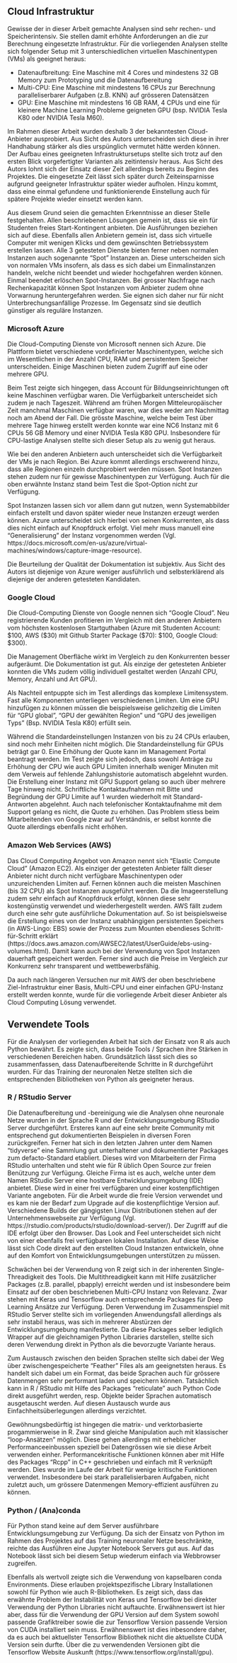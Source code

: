 ## Cloud Infrastruktur
Gewisse der in dieser Arbeit gemachte Analysen sind sehr rechen- und Speicherintensiv. Sie stellen damit erhöhte Anforderungen an die zur Berechnung eingesetzte Infrastruktur. Für die vorliegenden Analysen stellte sich folgender Setup mit 3 unterschiedlichen virtuellen Maschinentypen (VMs) als geeignet heraus:

-	Datenaufbreitung: Eine Maschine mit 4 Cores und mindestens 32 GB Memory zum Prototyping und die Datenaufbereitung
-	Multi-CPU: Eine Maschine mit mindestens 16 CPUs zur Berechnung paralleliserbarer Aufgaben (z.B. KNN) auf grösseren Datensätzen
-	GPU: Eine Maschine mit mindestens 16 GB RAM, 4 CPUs und eine für kleinere Machine Learning Probleme geigneten GPU (bsp. NVIDIA Tesla K80 oder NVIDIA Tesla M60).

Im Rahmen dieser Arbeit wurden deshalb 3 der bekanntesten Cloud-Anbieter ausprobiert. Aus Sicht des Autors unterscheiden sich diese in ihrer Handhabung stärker als dies urspünglich vermutet hätte werden können. Der Aufbau eines geeigneten Infrastruktursetups stellte sich trotz auf den ersten Blick vorgefertigter Varianten als zeitintensiv heraus. Aus Sicht des Autors lohnt sich der Einsatz dieser Zeit allerdings bereits zu Beginn des Projektes. Die eingesetzte Zeit lässt sich später durch Zeiteinsparnisse aufgrund geeigneter Infrastruktur später wieder aufholen. Hinzu kommt, dass eine einmal gefundene und funktionierende Einstellung auch für spätere Projekte wieder einsetzt werden kann.

Aus diesem Grund seien die gemachten Erkenntnisse an dieser Stelle festgehalten. Allen beschriebenen Lösungen gemein ist, dass sie ein für Studenten freies Start-Kontingent anbieten. Die Ausführungen beziehen sich auf diese. Ebenfalls allen Anbietern gemein ist, dass sich virtuelle Computer mit wenigen Klicks und dem gewünschten Betriebssystem erstellen lassen. Alle 3 getesteten Dienste bieten ferner neben normalen Instanzen auch sogenannte "Spot" Instanzen an. Diese unterscheiden sich von normalen VMs insofern, als dass es sich dabei um Einmalinstanzen handeln, welche nicht beendet und wieder hochgefahren werden können. Einmal beendet erlöschen Spot-Instanzen. Bei grosser Nachfrage nach Rechenkapazität können Spot Instanzen vom Anbieter zudem ohne Vorwarnung heruntergefahren werden. Sie eignen sich daher nur für nicht Unterbrechungsanfällige Prozesse. Im Gegensatz sind sie deutlich günstiger als reguläre Instanzen.

### Microsoft Azure
Die Cloud-Computing Dienste von Microsoft nennen sich Azure. Die Plattform bietet verschiedene vordefinierter Maschinentypen, welche sich im Wesentlichen in der Anzahl CPU, RAM und persistentem Speicher unterscheiden. Einige Maschinen bieten zudem Zugriff auf eine oder mehrere GPU. 

Beim Test zeigte sich hingegen, dass Account für Bildungseinrichtungen oft keine Maschinen verfügbar waren. Die Verfügbarkeit unterscheidet sich zudem je nach Tageszeit. Während am frühen Morgen Mitteleuropäischer Zeit manchmal Maschinen verfügbar waren, war dies weder am Nachmittag noch am Abend der Fall. Die grösste Maschine, welche beim Test über mehrere Tage hinweg erstellt werden konnte war eine NC6 Instanz mit 6 CPUs 56 GB Memory und einer NVIDIA Tesla K80 GPU. Insbesondere für CPU-lastige Analysen stellte sich dieser Setup als zu wenig gut heraus. 

Wie bei den anderen Anbietern auch unterscheidet sich die Verfügbarkeit der VMs je nach Region. Bei Azure kommt allerdings erschwerend hinzu, dass alle Regionen einzeln durchprobiert werden müssen. Spot Instanzen stehen zudem nur für gewisse Maschinentypen zur Verfügung. Auch für die oben erwähnte Instanz stand beim Test die Spot-Option nicht zur Verfügung.

Spot Instanzen lassen sich vor allem dann gut nutzen, wenn Systemabbilder einfach erstellt und davon später wieder neue Instanzen erzeugt werden können. Azure unterscheidet sich hierbei von seinen Konkurrenten, als dass dies nicht einfach auf Knopfdruck erfolgt. Viel mehr muss manuell eine "Generalisierung" der Instanz vorgenommen werden (Vgl. https://docs.microsoft.com/en-us/azure/virtual-machines/windows/capture-image-resource). 

Die Beurteilung der Qualität der Dokumentation ist subjektiv. Aus Sicht des Autors ist diejenige von Azure weniger ausführlich und selbsterklärend als diejenige der anderen getesteten Kandidaten. 

### Google Cloud
Die Cloud-Computing Dienste von Google nennen sich "Google Cloud". Neu registrierende Kunden profitieren im Vergleich mit den anderen Anbietern vom höchsten kostenlosen Startguthaben (Azure mit Studenten Account: $100, AWS ($30) mit Github Starter Package ($70): $100, Google Cloud: $300).

Die Management Oberfläche wirkt im Vergleich zu den Konkurrenten besser aufgeräumt. Die Dokumentation ist gut. Als einzige der getesteten Anbieter konnten die VMs zudem völlig individuell gestaltet werden (Anzahl CPU, Memory, Anzahl und Art GPU). 

Als Nachteil entpuppte sich im Test allerdings das komplexe Limitensystem. Fast alle Komponenten unterliegen verschiedenen Limiten. Um eine GPU hinzufügen zu können müssen die beispielsweise gelichzeitig die Limiten für "GPU global", "GPU der gewählten Region" und "GPU des jeweiligen Typs" (Bsp. NVIDIA Tesla K80) erfüllt sein. 

Während die Standardeinstellungen Instanzen von bis zu 24 CPUs erlauben, sind noch mehr Einheiten nicht möglich. Die Standardeinstellung für GPUs beträgt gar 0. Eine Erhöhung der Quote kann im Management Portal beantragt werden. Im Test zeigte sich jedoch, dass sowohl Anträge zu Erhöhung der CPU wie auch GPU Limiten innerhalb weniger Minuten mit dem Verweis auf fehlende Zahlungshistorie automatisch abgelehnt wurden. Die Erstellung einer Instanz mit GPU Support gelang so auch über mehrere Tage hinweg nicht. Schriftliche Kontaktaufnahmen mit Bitte und Begründung der GPU Limite auf 1 wurden wiederholt mit Standard-Antworten abgelehnt. 
Auch nach telefonischer Kontaktaufnahme mit dem Support gelang es nicht, die Quote zu erhöhen. Das Problem stiess beim Mitarbeitenden von Google zwar auf Verständnis, er selbst konnte die Quote allerdings ebenfalls nicht erhöhen. 

### Amazon Web Services (AWS)
Das Cloud Computing Angebot von Amazon nennt sich "Elastic Compute Cloud" (Amazon EC2). Als einziger der getesteten Anbieter fällt dieser Anbieter nicht durch nicht verfügbare Maschinentypen oder unzureichenden Limiten auf. Fernen können auch die meisten Maschinen (bis 32 CPU) als Spot Instanzen ausgeführt werden. Da die Imageerstellung zudem sehr einfach auf Knopfdruck erfolgt, können diese sehr kostengünstig verwendet und wiederhergestellt werden. AWS fällt zudem durch eine sehr gute ausführliche Dokumentation auf. So ist beispielsweise die Erstellung eines von der Instanz unabhängigen persistenten Speichers (in AWS-Lingo: EBS) sowie der Prozess zum Mounten ebendieses Schritt-für-Schritt erklärt (https://docs.aws.amazon.com/AWSEC2/latest/UserGuide/ebs-using-volumes.html). Damit kann auch bei der Verwendung von Spot Instanzen dauerhaft gespeichert werden. Ferner sind auch die Preise im Vergleich zur Konkurrenz sehr transparent und wettbewerbsfähig.

Da auch nach längeren Versuchen nur mit AWS der oben beschriebene Ziel-Infrastruktur einer Basis, Multi-CPU und einer einfachen GPU-Instanz erstellt werden konnte, wurde für die vorliegende Arbeit dieser Anbieter als Cloud Computing Lösung verwendet.

## Verwendete Tools
Für die Analysen der vorliegenden Arbeit hat sich der Einsatz von R als auch Python bewährt. Es zeigte sich, dass beide Tools / Sprachen ihre Stärken in verschiedenen Bereichen haben. Grundsätzlich lässt sich dies so zusammenfassen, dass Datenaufbereitende Schritte in R durchgeführt wurden. Für das Training der neuronalen Netze stellten sich die entsprechenden Bibliotheken von Python als geeigneter heraus.

### R / RStudio Server
Die Datenaufbereitung und -bereinigung wie die Analysen ohne neuronale Netze wurden in der Sprache R und der Entwicklungsumgebung RStudio Server durchgeführt. Ersteres kann auf eine sehr breite Community mit entsprechend gut dokumentierten Beispielen in diversen Foren zurückgreifen. Ferner hat sich in den letzten Jahren unter dem Namen "tidyverse" eine Sammlung gut unterhaltener und dokumentierter Packages zum defacto-Standard etabliert. Dieses wird von Mitarbeitern der Firma RStudio unterhalten und steht wie für R üblich Open Source zur freien Benützung zur Verfügung. Gleiche Firma ist es auch, welche unter dem Namen RStudio Server eine hostbare Entwicklungsumgebung (IDE) anbietet. Diese wird in einer frei verfügbaren und einer kostenpflichtigen Variante angeboten. Für die Arbeit wurde die freie Version verwendet und es kam nie der Bedarf zum Upgrade auf die kostenpflichtige Version auf. Verschiedene Builds der gängigsten Linux Distributionen stehen auf der Unternehmenswebseite zur Verfügung (Vgl. https://rstudio.com/products/rstudio/download-server/). Der Zugriff auf die IDE erfolgt über den Browser. Das Look and Feel unterscheidet sich nicht von einer ebenfalls frei verfügbaren lokalen Installation. Auf diese Weise lässt sich Code direkt auf den erstellten Cloud Instanzen entwickeln, ohne auf den Komfort von Entwicklungsumgebungen unterstützen zu müssen.

Schwächen bei der Verwendung von R zeigt sich in der inherenten Single-Threadigkeit des Tools. Die Multithreadigkeit kann mit Hilfe zusätzlicher Packages (z.B. parallel, pbapply) erreicht werden und ist insbesondere beim Einsatz auf der oben beschriebenen Multi-CPU Instanz von Relevanz. Zwar stehen mit Keras und Tensorflow auch entsprechende Packages für Deep Learning Ansätze zur Verfügung. Deren Verwendung im Zusammenspiel mit RStudio Server stellte sich im vorliegenden Anwendungsfall allerdings als sehr instabil heraus, was sich in mehrerer Abstürzen der Entwicklungsumgebung manifestierte. 
Da diese Packages selber lediglich Wrapper auf die gleichnamigen Python Libraries darstellen, stellte sich deren Verwendung direkt in Python als die bevorzugte Variante heraus. 

Zum Austausch zwischen den beiden Sprachen stellte sich dabei der Weg über zwischengespeicherte "Feather" Files als am geeignetsten heraus. Es handelt sich dabei um ein Format, das beide Sprachen auch für grössere Datenmengen sehr performant laden und speichern können. Tatsächlich kann in R / RStudio mit Hilfe des Packages "reticulate" auch Python Code direkt ausgeführt werden, resp. Objekte beider Sprachen automatisch ausgetauscht werden. Auf diesen Austausch wurde aus Einfachheitsüberlegungen allerdings verzichtet.

Gewöhnungsbedürftig ist hingegen die matrix- und verktorbasierte progammierweise in R. Zwar sind gleiche Manipulation auch mit klassischer "loop-Ansätzen" möglich. Diese gehen allerdings mit erheblicher Performanceeinbussen speziell bei Datengrössen wie sie diese Arbeit verwenden einher. Performancekritische Funktionen können aber mit Hilfe des Packages "Rcpp" in C++ geschrieben und einfach mit R verknüpft werden. Dies wurde im Laufe der Arbeit für wenige kritische Funktionen verwendet. Insbesondere bei stark parallelisierbaren Aufgaben, nicht zuletzt auch, um grössere Datenmengen Memory-effizient ausführen zu können.

### Python / (Ana)conda
Für Python stand keine auf dem Server ausführbare Entwicklungsumgebung zur Verfügung. Da sich der Einsatz von Python im Rahmen des Projektes auf das Training neuronaler Netze beschränkte, reichte das Ausführen eine Jupyter Notebook Servers gut aus. Auf das Notebook lässt sich bei diesem Setup wiederum einfach via Webbrowser zugreifen.

Ebenfalls als wertvoll zeigte sich die Verwendung von kapselbaren conda Environments. Diese erlauben projektspezifische Library Installationen sowohl für Python wie auch R-Bibliotheken. 
Es zeigt sich, dass das erwähnte Problem der Instabilität von Keras und Tensorflow bei direkter Verwendung der Python Libraries nicht auftauchte. Erwähnenswert ist hier aber, dass für die Verwendung der GPU Version auf dem System sowohl passende Grafiktreiber sowie die zur Tensorflow Version passende Version von CUDA installiert sein muss. Erwähnenswert ist dies inbesondere daher, da es auch bei aktuellster Tensorflow Bibliothek nicht die aktuellste CUDA Version sein durfte. Über die zu verwendenden Versionen gibt die Tensorflow Website Auskunft (https://www.tensorflow.org/install/gpu).






